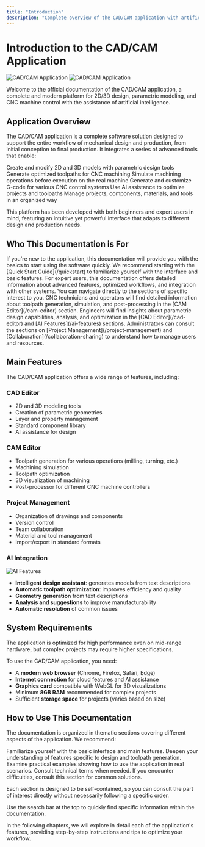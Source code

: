 ```yaml
---
title: "Introduction"
description: "Complete overview of the CAD/CAM application with artificial intelligence features"
---
```


# Introduction to the CAD/CAM Application

<img 
  className="block dark:hidden"
  src="/images/hero-light.png"
  alt="CAD/CAM Application"
/>
<img 
  className="hidden dark:block"
  src="/images/hero-dark.png"
  alt="CAD/CAM Application"
/>

Welcome to the official documentation of the CAD/CAM application, a complete and modern platform for 2D/3D design, parametric modeling, and CNC machine control with the assistance of artificial intelligence.

## Application Overview

The CAD/CAM application is a complete software solution designed to support the entire workflow of mechanical design and production, from initial conception to final production. It integrates a series of advanced tools that enable:

<CardGroup cols={2}>
  <Card title="Creation and Modification" icon="pencil-ruler">
    Create and modify 2D and 3D models with parametric design tools
  </Card>
  <Card title="Toolpath Generation" icon="route">
    Generate optimized toolpaths for CNC machining
  </Card>
  <Card title="Simulation" icon="vr-cardboard">
    Simulate machining operations before execution on the real machine
  </Card>
  <Card title="G-code" icon="code">
    Generate and customize G-code for various CNC control systems
  </Card>
  <Card title="AI Assistance" icon="robot">
    Use AI assistance to optimize projects and toolpaths
  </Card>
  <Card title="Complete Management" icon="folder-tree">
    Manage projects, components, materials, and tools in an organized way
  </Card>
</CardGroup>

This platform has been developed with both beginners and expert users in mind, featuring an intuitive yet powerful interface that adapts to different design and production needs.

## Who This Documentation is For

<Tabs>
  <Tab title="New users">
    If you're new to the application, this documentation will provide you with the basics to start using the software quickly. We recommend starting with the [Quick Start Guide](/quickstart) to familiarize yourself with the interface and basic features.
  </Tab>
  <Tab title="Expert users">
    For expert users, this documentation offers detailed information about advanced features, optimized workflows, and integration with other systems. You can navigate directly to the sections of specific interest to you.
  </Tab>
  <Tab title="CNC technicians">
    CNC technicians and operators will find detailed information about toolpath generation, simulation, and post-processing in the [CAM Editor](/cam-editor) section.
  </Tab>
  <Tab title="Engineers and designers">
    Engineers will find insights about parametric design capabilities, analysis, and optimization in the [CAD Editor](/cad-editor) and [AI Features](/ai-features) sections.
  </Tab>
  <Tab title="Administrators">
    Administrators can consult the sections on [Project Management](/project-management) and [Collaboration](/collaboration-sharing) to understand how to manage users and resources.
  </Tab>
</Tabs>

## Main Features

The CAD/CAM application offers a wide range of features, including:

### CAD Editor
- 2D and 3D modeling tools
- Creation of parametric geometries
- Layer and property management
- Standard component library
- AI assistance for design

### CAM Editor
- Toolpath generation for various operations (milling, turning, etc.)
- Machining simulation
- Toolpath optimization
- 3D visualization of machining
- Post-processor for different CNC machine controllers

### Project Management
- Organization of drawings and components
- Version control
- Team collaboration
- Material and tool management
- Import/export in standard formats

### AI Integration
<Frame>
  <img src="/images/aipanel.png" alt="AI Features" style={{ borderRadius: '0.5rem' }} />
</Frame>

- **Intelligent design assistant**: generates models from text descriptions
- **Automatic toolpath optimization**: improves efficiency and quality
- **Geometry generation** from text descriptions
- **Analysis and suggestions** to improve manufacturability
- **Automatic resolution** of common issues

## System Requirements

<Note>
  The application is optimized for high performance even on mid-range hardware, but complex projects may require higher specifications.
</Note>

To use the CAD/CAM application, you need:

- A **modern web browser** (Chrome, Firefox, Safari, Edge)
- **Internet connection** for cloud features and AI assistance
- **Graphics card** compatible with WebGL for 3D visualizations
- Minimum **8GB RAM** recommended for complex projects
- Sufficient **storage space** for projects (varies based on size)

## How to Use This Documentation

The documentation is organized in thematic sections covering different aspects of the application. We recommend:

<Steps>
  <Step title="Start with the Quick Start Guide">
    Familiarize yourself with the basic interface and main features.
  </Step>
  <Step title="Explore CAD and CAM sections">
    Deepen your understanding of features specific to design and toolpath generation.
  </Step>
  <Step title="Consult Workflow Guides">
    Examine practical examples showing how to use the application in real scenarios.
  </Step>
  <Step title="Reference the Glossary">
    Consult technical terms when needed.
  </Step>
  <Step title="Troubleshooting">
    If you encounter difficulties, consult this section for common solutions.
  </Step>
</Steps>

Each section is designed to be self-contained, so you can consult the part of interest directly without necessarily following a specific order.

<Tip>
  Use the search bar at the top to quickly find specific information within the documentation.
</Tip>

In the following chapters, we will explore in detail each of the application's features, providing step-by-step instructions and tips to optimize your workflow. 